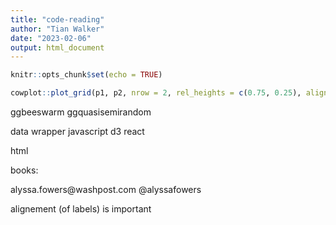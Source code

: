 ```yaml
---
title: "code-reading"
author: "Tian Walker"
date: "2023-02-06"
output: html_document
---
```


```r
knitr::opts_chunk$set(echo = TRUE)
```

```r
cowplot::plot_grid(p1, p2, nrow = 2, rel_heights = c(0.75, 0.25), align = "v")
```

ggbeeswarm
ggquasisemirandom

data wrapper
javascript d3 
react

html

books:


alyssa.fowers@washpost.com
@alyssafowers

alignement (of labels) is important
